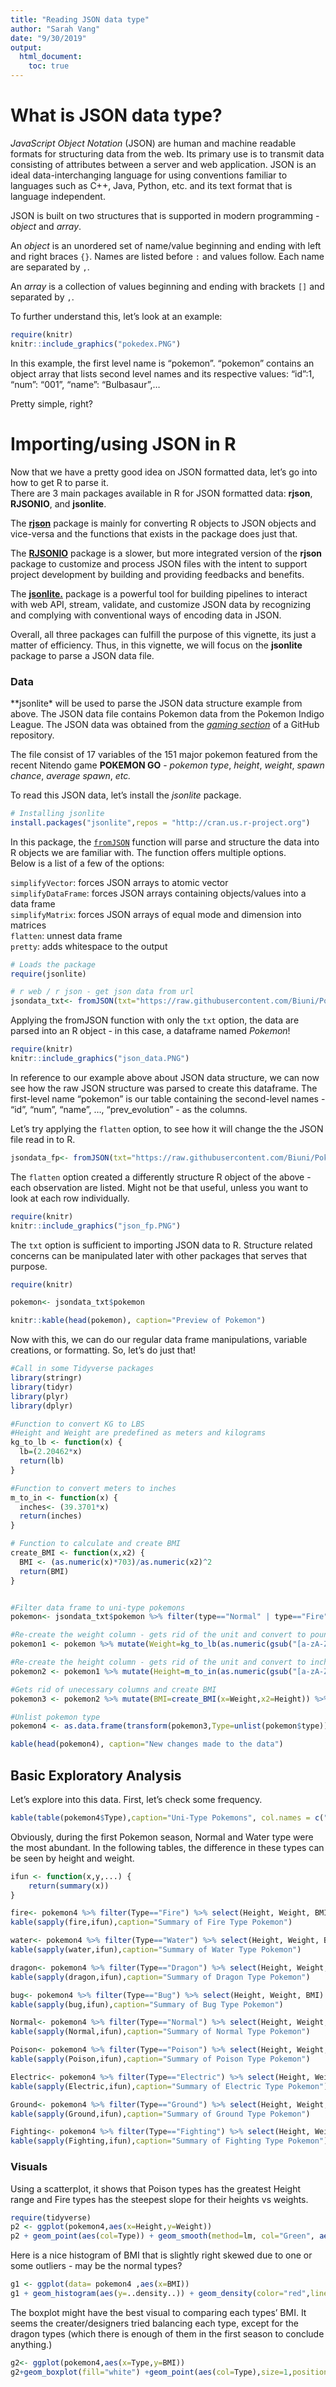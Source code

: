 ---
title: "Reading JSON data type"
author: "Sarah Vang"
date: "9/30/2019"
output: 
  html_document:
    toc: true
---

# What is JSON data type?
*JavaScript Object Notation* (JSON) are human and machine readable formats for structuring data from the web. Its primary use is to transmit data consisting of attributes between a server and web application. JSON is an ideal data-interchanging language for using conventions familiar to languages such as C++, Java, Python, etc. and its text format that is language independent. 

JSON is built on two structures that is supported in modern programming - *object* and *array*. 

An *object* is an unordered set of name/value beginning and ending with left and right braces `{}`. Names are listed before `:` and values follow. Each name are separated by `,`. 

An *array* is a collection of values beginning and ending with brackets `[]` and separated by `,`.

To further understand this, let's look at an example:  
```{r, out.width="300px",echo=FALSE, warning=FALSE, message=FALSE}
require(knitr)
knitr::include_graphics("pokedex.PNG")
```

In this example, the first level name is "pokemon". "pokemon" contains an object array that lists second level names and its respective values: "id":1, "num": "001", "name": "Bulbasaur",...

Pretty simple, right?

# Importing/using JSON in R
Now that we have a pretty good idea on JSON formatted data, let's go into how to get R to parse it.  
There are 3 main packages available in R for JSON formatted data: **rjson**, **RJSONIO**, and **jsonlite**.  

The [**rjson**](https://www.rdocumentation.org/packages/rjson/versions/0.2.20) package is mainly for converting R objects to JSON objects and vice-versa and the functions that exists in the package does just that. 

The [**RJSONIO**](https://cran.r-project.org/web/packages/RJSONIO/RJSONIO.pdf) package is a slower, but more integrated version of the **rjson** package to customize and process JSON files with the intent to support project development by building and providing feedbacks and benefits.

The [**jsonlite.**](https://cran.r-project.org/web/packages/jsonlite/index.html) package is a powerful tool for building pipelines to interact with web API, stream, validate, and customize JSON data by recognizing and complying with conventional ways of encoding data in JSON. 

Overall, all three packages can fulfill the purpose of this vignette, its just a matter of efficiency. Thus, in this vignette, we will focus on the **jsonlite** package to parse a JSON data file.  

### Data

**jsonlite* will be used to parse the JSON data structure example from above. The JSON data file contains Pokemon data from the Pokemon Indigo League. The JSON data was obtained from the [*gaming section*](https://github.com/jdorfman/awesome-json-datasets#gaming) of a GitHub repository.

The file consist of 17 variables of the 151 major pokemon featured from the recent Nitendo game **POKEMON GO** - *pokemon type*, *height*, *weight*, *spawn chance*, *average spawn*, *etc.* 

To read this JSON data, let's install the *jsonlite* package.
```{r, echo=TRUE, eval=FALSE, message=FALSE, warning=FALSE}
# Installing jsonlite
install.packages("jsonlite",repos = "http://cran.us.r-project.org")
```

In this package, the [`fromJSON`](https://www.rdocumentation.org/packages/jsonlite/versions/1.6/topics/toJSON%2C%20fromJSON) function will parse and structure the data into R objects we are familiar with. The function offers multiple options.  
Below is a list of a few of the options:  

`simplifyVector`: forces JSON arrays to atomic vector  
`simplifyDataFrame`: forces JSON arrays containing objects/values into a data frame  
`simplifyMatrix`: forces JSON arrays of equal mode and dimension into matrices  
`flatten`: unnest data frame  
`pretty`: adds whitespace to the output

```{r, echo=TRUE, message=FALSE, warning=FALSE}
# Loads the package
require(jsonlite)

# r web / r json - get json data from url
jsondata_txt<- fromJSON(txt="https://raw.githubusercontent.com/Biuni/PokemonGO-Pokedex/master/pokedex.json")
```

Applying the fromJSON function with only the `txt` option, the data are parsed into an R object - in this case, a dataframe named *Pokemon*! 

```{r, echo=FALSE, message=FALSE, warning=FALSE}
require(knitr)
knitr::include_graphics("json_data.PNG")
```

In reference to our example above about JSON data structure, we can now see how the raw JSON structure was parsed to create this dataframe. The first-level name "pokemon" is our table containing the second-level names - "id", "num", "name", ..., "prev_evolution" - as the columns.

Let's try applying the `flatten` option, to see how it will change the the JSON file read in to R.

```{r}
jsondata_fp<- fromJSON(txt="https://raw.githubusercontent.com/Biuni/PokemonGO-Pokedex/master/pokedex.json", flatten=TRUE)
```

The `flatten` option created a differently structure R object of the above - each observation are listed. Might not be that useful, unless you want to look at each row individually.

```{r, echo=FALSE, message=FALSE, warning=FALSE}
require(knitr)
knitr::include_graphics("json_fp.PNG")
```

The `txt` option is sufficient to importing JSON data to R. Structure related concerns can be manipulated later with other packages that serves that purpose.

```{r, echo=FALSE, message=FALSE, warning=FALSE}
require(knitr)

pokemon<- jsondata_txt$pokemon

knitr::kable(head(pokemon), caption="Preview of Pokemon")
```

Now with this, we can do our regular data frame manipulations, variable creations, or formatting. So, let's do just that!

```{r, echo=TRUE, message=FALSE, warning=FALSE}
#Call in some Tidyverse packages
library(stringr)
library(tidyr)
library(plyr)
library(dplyr)

#Function to convert KG to LBS
#Height and Weight are predefined as meters and kilograms
kg_to_lb <- function(x) {
  lb=(2.20462*x)
  return(lb)
}

#Function to convert meters to inches
m_to_in <- function(x) {
  inches<- (39.3701*x)
  return(inches)
}

# Function to calculate and create BMI
create_BMI <- function(x,x2) {
  BMI <- (as.numeric(x)*703)/as.numeric(x2)^2
  return(BMI)
}


#Filter data frame to uni-type pokemons
pokemon<- jsondata_txt$pokemon %>% filter(type=="Normal" | type=="Fire" | type=="Water" | type=="Bug" | type=="Poison" | type=="Electric" | type=="Ground" | type=="Fighting" | type=="Physic" | type=="Dragon") 

#Re-create the weight column - gets rid of the unit and convert to pounds
pokemon1 <- pokemon %>% mutate(Weight=kg_to_lb(as.numeric(gsub("[a-zA-Z ]", "", pokemon$weight)))) 

#Re-create the height column - gets rid of the unit and convert to inches
pokemon2 <- pokemon1 %>% mutate(Height=m_to_in(as.numeric(gsub("[a-zA-Z ]", "", pokemon$height)))) 

#Gets rid of unecessary columns and create BMI
pokemon3 <- pokemon2 %>% mutate(BMI=create_BMI(x=Weight,x2=Height)) %>% select(name, type, Height, Weight, BMI, candy, candy_count, egg, spawn_chance, avg_spawns, weaknesses) 

#Unlist pokemon type
pokemon4 <- as.data.frame(transform(pokemon3,Type=unlist(pokemon$type))) %>% select(name, Type, Height, Weight, BMI, candy, candy_count, egg, spawn_chance, avg_spawns, weaknesses) 

```

```{r, echo=FALSE, message=FALSE, warning=FALSE}
kable(head(pokemon4), caption="New changes made to the data")
```

## Basic Exploratory Analysis

Let's explore into this data. First, let's check some frequency.

```{r, echo=FALSE, message=FALSE, warning=FALSE}
kable(table(pokemon4$Type),caption="Uni-Type Pokemons", col.names = c("Pokemon Type","Frequency"))
```

Obviously, during the first Pokemon season, Normal and Water type were the most abundant. In the following tables, the difference in these types can be seen by height and weight. 

```{r, echo=FALSE, message=FALSE, warning=FALSE}
ifun <- function(x,y,...) {
    return(summary(x))
}

fire<- pokemon4 %>% filter(Type=="Fire") %>% select(Height, Weight, BMI)
kable(sapply(fire,ifun),caption="Summary of Fire Type Pokemon")

water<- pokemon4 %>% filter(Type=="Water") %>% select(Height, Weight, BMI)
kable(sapply(water,ifun),caption="Summary of Water Type Pokemon")

dragon<- pokemon4 %>% filter(Type=="Dragon") %>% select(Height, Weight, BMI)
kable(sapply(dragon,ifun),caption="Summary of Dragon Type Pokemon")

bug<- pokemon4 %>% filter(Type=="Bug") %>% select(Height, Weight, BMI)
kable(sapply(bug,ifun),caption="Summary of Bug Type Pokemon")

Normal<- pokemon4 %>% filter(Type=="Normal") %>% select(Height, Weight, BMI)
kable(sapply(Normal,ifun),caption="Summary of Normal Type Pokemon")

Poison<- pokemon4 %>% filter(Type=="Poison") %>% select(Height, Weight, BMI)
kable(sapply(Poison,ifun),caption="Summary of Poison Type Pokemon")

Electric<- pokemon4 %>% filter(Type=="Electric") %>% select(Height, Weight, BMI)
kable(sapply(Electric,ifun),caption="Summary of Electric Type Pokemon")

Ground<- pokemon4 %>% filter(Type=="Ground") %>% select(Height, Weight, BMI)
kable(sapply(Ground,ifun),caption="Summary of Ground Type Pokemon")

Fighting<- pokemon4 %>% filter(Type=="Fighting") %>% select(Height, Weight, BMI)
kable(sapply(Fighting,ifun),caption="Summary of Fighting Type Pokemon")
```


### Visuals  

Using a scatterplot, it shows that Poison types has the greatest Height range and Fire types has the steepest slope for their heights vs weights.

```{r, echo=FALSE, message=FALSE, warning=FALSE}
require(tidyverse)
p2 <- ggplot(pokemon4,aes(x=Height,y=Weight))
p2 + geom_point(aes(col=Type)) + geom_smooth(method=lm, col="Green", aes(group=Type))
```

Here is a nice histogram of BMI that is slightly right skewed due to one or some outliers - may be the normal types?

```{r, echo=FALSE, message=FALSE, warning=FALSE}
g1 <- ggplot(data= pokemon4 ,aes(x=BMI))
g1 + geom_histogram(aes(y=..density..)) + geom_density(color="red",line=2)
```

The boxplot might have the best visual to comparing each types' BMI. It seems the creater/designers tried balancing each type, except for the dragon types (which there is enough of them in the first season to conclude anything.)

```{r, echo=FALSE, message=FALSE, warning=FALSE}
g2<- ggplot(pokemon4,aes(x=Type,y=BMI))
g2+geom_boxplot(fill="white") +geom_point(aes(col=Type),size=1,position="jitter")
```


